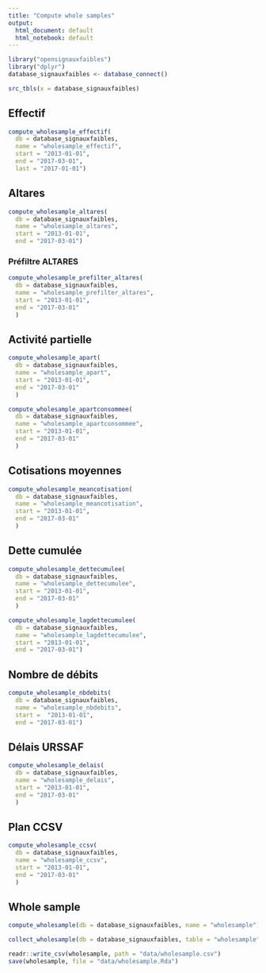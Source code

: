 ```yaml
---
title: "Compute whole samples"
output:
  html_document: default
  html_notebook: default
---
```


```r
library("opensignauxfaibles")
library("dplyr")
database_signauxfaibles <- database_connect()
```

```r
src_tbls(x = database_signauxfaibles)
```

## Effectif

```r
compute_wholesample_effectif(
  db = database_signauxfaibles,
  name = "wholesample_effectif",
  start = "2013-01-01",
  end = "2017-03-01", 
  last = "2017-01-01")
```

## Altares

```r
compute_wholesample_altares(
  db = database_signauxfaibles,
  name = "wholesample_altares",
  start = "2013-01-01",
  end = "2017-03-01")
```

### Préfiltre ALTARES

```r
compute_wholesample_prefilter_altares(
  db = database_signauxfaibles,
  name = "wholesample_prefilter_altares",
  start = "2013-01-01",
  end = "2017-03-01"
  )
```

## Activité partielle

```r
compute_wholesample_apart(
  db = database_signauxfaibles,
  name = "wholesample_apart",
  start = "2013-01-01",
  end = "2017-03-01"
  )
```

```r
compute_wholesample_apartconsommee(
  db = database_signauxfaibles,
  name = "wholesample_apartconsommee",
  start = "2013-01-01",
  end = "2017-03-01"
  )
```

## Cotisations moyennes

```r
compute_wholesample_meancotisation(
  db = database_signauxfaibles,
  name = "wholesample_meancotisation",
  start = "2013-01-01",
  end = "2017-03-01"
  )
```

## Dette cumulée 

```r
compute_wholesample_dettecumulee(
  db = database_signauxfaibles,
  name = "wholesample_dettecumulee",
  start = "2013-01-01",
  end = "2017-03-01"
  )
```

```r
compute_wholesample_lagdettecumulee(
  db = database_signauxfaibles,
  name = "wholesample_lagdettecumulee",
  start = "2013-01-01",
  end = "2017-03-01")
```

## Nombre de débits

```r
compute_wholesample_nbdebits(
  db = database_signauxfaibles,
  name = "wholesample_nbdebits",
  start =  "2013-01-01",
  end = "2017-03-01")
```

## Délais URSSAF

```r
compute_wholesample_delais(
  db = database_signauxfaibles,
  name = "wholesample_delais",
  start = "2013-01-01",
  end = "2017-03-01"
  )
```

## Plan CCSV

```r
compute_wholesample_ccsv(
  db = database_signauxfaibles,
  name = "wholesample_ccsv",
  start = "2013-01-01",
  end = "2017-03-01"
  )
```

## Whole sample

```r
compute_wholesample(db = database_signauxfaibles, name = "wholesample")
```

```r
collect_wholesample(db = database_signauxfaibles, table = "wholesample")
```

```r
readr::write_csv(wholesample, path = "data/wholesample.csv")
save(wholesample, file = "data/wholesample.Rda")
```

